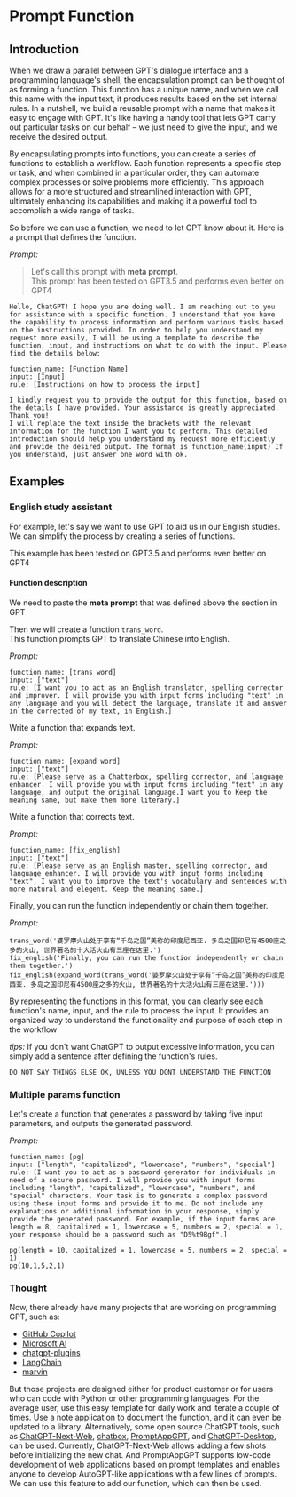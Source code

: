 # Prompt Function

## Introduction
When we draw a parallel between GPT's dialogue interface and a programming language's shell, the encapsulation prompt can be thought of as forming a function. This function has a unique name, and when we call this name with the input text, it produces results based on the set internal rules. In a nutshell, we build a reusable prompt with a name that makes it easy to engage with GPT. It's like having a handy tool that lets GPT carry out particular tasks on our behalf – we just need to give the input, and we receive the desired output.

By encapsulating prompts into functions, you can create a series of functions to establish a workflow. Each function represents a specific step or task, and when combined in a particular order, they can automate complex processes or solve problems more efficiently. This approach allows for a more structured and streamlined interaction with GPT, ultimately enhancing its capabilities and making it a powerful tool to accomplish a wide range of tasks.

So before we can use a function, we need to let GPT know about it. Here is a prompt that defines the function.

*Prompt:*
> Let's call this prompt with **meta prompt**.  
This prompt has been tested on GPT3.5 and performs even better on GPT4

```
Hello, ChatGPT! I hope you are doing well. I am reaching out to you for assistance with a specific function. I understand that you have the capability to process information and perform various tasks based on the instructions provided. In order to help you understand my request more easily, I will be using a template to describe the function, input, and instructions on what to do with the input. Please find the details below:

function_name: [Function Name]
input: [Input]
rule: [Instructions on how to process the input]

I kindly request you to provide the output for this function, based on the details I have provided. Your assistance is greatly appreciated. Thank you!
I will replace the text inside the brackets with the relevant information for the function I want you to perform. This detailed introduction should help you understand my request more efficiently and provide the desired output. The format is function_name(input) If you understand, just answer one word with ok.

```


## Examples 

### English study assistant
For example, let's say we want to use GPT to aid us in our English studies. We can simplify the process by creating a series of functions.

This example has been tested on GPT3.5 and performs even better on GPT4

#### Function description

We need to paste the **meta prompt** that was defined above the section in GPT

Then we will create a function `trans_word`.  
This function prompts GPT to translate Chinese into English.

*Prompt:*
```
function_name: [trans_word]
input: ["text"]
rule: [I want you to act as an English translator, spelling corrector and improver. I will provide you with input forms including "text" in any language and you will detect the language, translate it and answer in the corrected of my text, in English.]
```


Write a function that expands text.

*Prompt:*
```
function_name: [expand_word]
input: ["text"]
rule: [Please serve as a Chatterbox, spelling corrector, and language enhancer. I will provide you with input forms including "text" in any language, and output the original language.I want you to Keep the meaning same, but make them more literary.]
```

Write a function that corrects text.

*Prompt:*
```
function_name: [fix_english]
input: ["text"]
rule: [Please serve as an English master, spelling corrector, and language enhancer. I will provide you with input forms including "text", I want you to improve the text's vocabulary and sentences with more natural and elegent. Keep the meaning same.]
```
Finally, you can run the function independently or chain them together.

*Prompt:*
```
trans_word('婆罗摩火山处于享有“千岛之国”美称的印度尼西亚. 多岛之国印尼有4500座之多的火山, 世界著名的十大活火山有三座在这里.')
fix_english('Finally, you can run the function independently or chain them together.')
fix_english(expand_word(trans_word('婆罗摩火山处于享有“千岛之国”美称的印度尼西亚. 多岛之国印尼有4500座之多的火山, 世界著名的十大活火山有三座在这里.')))
```
By representing the functions in this format, you can clearly see each function's name, input, and the rule to process the input. It provides an organized way to understand the functionality and purpose of each step in the workflow

_tips:_
If you don't want ChatGPT to output excessive information, you can simply add a sentence after defining the function's rules.
```
DO NOT SAY THINGS ELSE OK, UNLESS YOU DONT UNDERSTAND THE FUNCTION
```

### Multiple params function
Let's create a function that generates a password by taking five input parameters, and outputs the generated password.

*Prompt:*
```
function_name: [pg]
input: ["length", "capitalized", "lowercase", "numbers", "special"]
rule: [I want you to act as a password generator for individuals in need of a secure password. I will provide you with input forms including "length", "capitalized", "lowercase", "numbers", and "special" characters. Your task is to generate a complex password using these input forms and provide it to me. Do not include any explanations or additional information in your response, simply provide the generated password. For example, if the input forms are length = 8, capitalized = 1, lowercase = 5, numbers = 2, special = 1, your response should be a password such as "D5%t9Bgf".]
```
```
pg(length = 10, capitalized = 1, lowercase = 5, numbers = 2, special = 1)
pg(10,1,5,2,1)
```

### Thought
Now, there already have many projects that are working on programming GPT, such as:
- [GitHub Copilot](https://github.com/features/copilot)
- [Microsoft AI](https://www.microsoft.com/en-us/ai)
- [chatgpt-plugins](https://openai.com/blog/chatgpt-plugins)
- [LangChain](https://github.com/hwchase17/langchain)
- [marvin](https://github.com/PrefectHQ/marvin)

But those projects are designed either for product customer or for users who can code with Python or other programming languages. 
For the average user, use this easy template for daily work and iterate a couple of times. Use a note application to document the function, and it can even be updated to a library. 
Alternatively, some open source ChatGPT tools, such as [ChatGPT-Next-Web](https://github.com/Yidadaa/ChatGPT-Next-Web), [chatbox](https://github.com/Bin-Huang/chatbox), [PromptAppGPT](https://github.com/mleoking/PromptAppGPT), and [ChatGPT-Desktop](https://github.com/lencx/ChatGPT), can be used. Currently, ChatGPT-Next-Web allows adding a few shots before initializing the new chat. And PromptAppGPT supports low-code development of web applications based on prompt templates and enables anyone to develop AutoGPT-like applications with a few lines of prompts.
We can use this feature to add our function, which can then be used.
